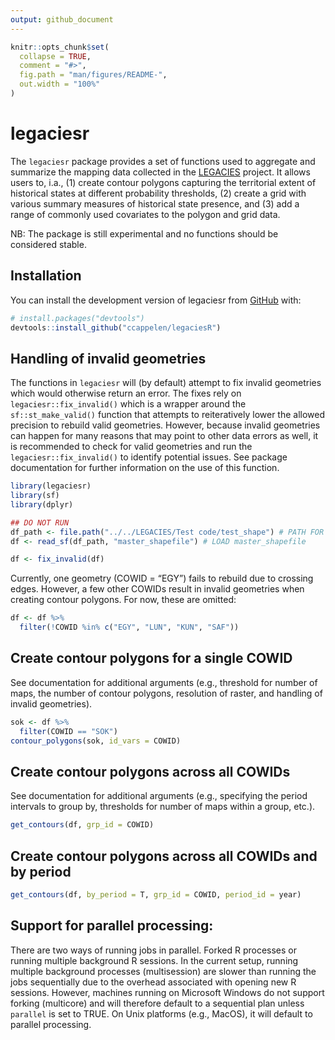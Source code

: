 ```yaml
---
output: github_document
---
```


<!-- README.md is generated from README.Rmd. Please edit that file -->

```r
knitr::opts_chunk$set(
  collapse = TRUE,
  comment = "#>",
  fig.path = "man/figures/README-",
  out.width = "100%"
)
```

# legaciesr

<!-- badges: start -->

<!-- badges: end -->

The `legaciesr` package provides a set of functions used to aggregate and summarize the mapping data collected in the [LEGACIES](https://www.legacies-project.com) project. It allows users to, i.a., (1) create contour polygons capturing the territorial extent of historical states at different probability thresholds, (2) create a grid with various summary measures of historical state presence, and (3) add a range of commonly used covariates to the polygon and grid data.

NB: The package is still experimental and no functions should be considered stable.

## Installation

You can install the development version of legaciesr from [GitHub](https://github.com/) with:

``` r
# install.packages("devtools")
devtools::install_github("ccappelen/legaciesR")
```

## Handling of invalid geometries

The functions in `legaciesr` will (by default) attempt to fix invalid geometries which would otherwise return an error. The fixes rely on `legaciesr::fix_invalid()` which is a wrapper around the `sf::st_make_valid()` function that attempts to reiteratively lower the allowed precision to rebuild valid geometries. However, because invalid geometries can happen for many reasons that may point to other data errors as well, it is recommended to check for valid geometries and run the `legaciesr::fix_invalid()` to identify potential issues. See package documentation for further information on the use of this function.

```r
library(legaciesr)
library(sf)
library(dplyr)

## DO NOT RUN
df_path <- file.path("../../LEGACIES/Test code/test_shape") # PATH FOR FOLDER OF master_shapefile
df <- read_sf(df_path, "master_shapefile") # LOAD master_shapefile

df <- fix_invalid(df)

```

Currently, one geometry (COWID = "EGY") fails to rebuild due to crossing edges. However, a few other COWIDs result in invalid geometries when creating contour polygons. For now, these are omitted:

```r
df <- df %>% 
  filter(!COWID %in% c("EGY", "LUN", "KUN", "SAF"))
```

## Create contour polygons for a single COWID

See documentation for additional arguments (e.g., threshold for number of maps, the number of contour polygons, resolution of raster, and handling of invalid geometries). 

```r
sok <- df %>%
  filter(COWID == "SOK")
contour_polygons(sok, id_vars = COWID)
```

## Create contour polygons across all COWIDs

See documentation for additional arguments (e.g., specifying the period intervals to group by, thresholds for number of maps within a group, etc.).

```r
get_contours(df, grp_id = COWID)
```

## Create contour polygons across all COWIDs and by period

```r
get_contours(df, by_period = T, grp_id = COWID, period_id = year)
```

## Support for parallel processing:

There are two ways of running jobs in parallel. Forked R processes or running multiple background R sessions. In the current setup, running multiple background processes (multisession) are slower than running the jobs sequentially due to the overhead associated with opening new R sessions. However, machines running on Microsoft Windows do not support forking (multicore) and will therefore default to a sequential plan unless `parallel` is set to TRUE. On Unix platforms (e.g., MacOS), it will default to parallel processing.
